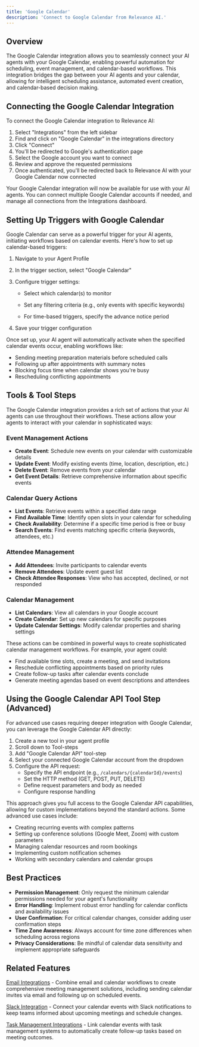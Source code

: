 ```yaml
---
title: 'Google Calendar'
description: 'Connect to Google Calendar from Relevance AI.'
---
```


## Overview

The Google Calendar integration allows you to seamlessly connect your AI agents with your Google Calendar, enabling powerful automation for scheduling, event management, and calendar-based workflows. This integration bridges the gap between your AI agents and your calendar, allowing for intelligent scheduling assistance, automated event creation, and calendar-based decision making.

## Connecting the Google Calendar Integration

To connect the Google Calendar integration to Relevance AI:

1. Select "Integrations" from the left sidebar
2. Find and click on "Google Calendar" in the integrations directory
3. Click "Connect"
4. You'll be redirected to Google's authentication page
5. Select the Google account you want to connect
6. Review and approve the requested permissions
7. Once authenticated, you'll be redirected back to Relevance AI with your Google Calendar now connected

Your Google Calendar integration will now be available for use with your AI agents. You can connect multiple Google Calendar accounts if needed, and manage all connections from the Integrations dashboard.

## Setting Up Triggers with Google Calendar

Google Calendar can serve as a powerful trigger for your AI agents, initiating workflows based on calendar events. Here's how to set up calendar-based triggers:

1. Navigate to your Agent Profile
2. In the trigger section, select "Google Calendar"
3. Configure trigger settings:
   - Select which calendar(s) to monitor

   - Set any filtering criteria (e.g., only events with specific keywords)
   - For time-based triggers, specify the advance notice period

4. Save your trigger configuration

Once set up, your AI agent will automatically activate when the specified calendar events occur, enabling workflows like:
- Sending meeting preparation materials before scheduled calls
- Following up after appointments with summary notes
- Blocking focus time when calendar shows you're busy
- Rescheduling conflicting appointments

## Tools & Tool Steps

The Google Calendar integration provides a rich set of actions that your AI agents can use throughout their workflows. These actions allow your agents to interact with your calendar in sophisticated ways:

### Event Management Actions
- **Create Event**: Schedule new events on your calendar with customizable details
- **Update Event**: Modify existing events (time, location, description, etc.)
- **Delete Event**: Remove events from your calendar
- **Get Event Details**: Retrieve comprehensive information about specific events

### Calendar Query Actions
- **List Events**: Retrieve events within a specified date range
- **Find Available Time**: Identify open slots in your calendar for scheduling
- **Check Availability**: Determine if a specific time period is free or busy
- **Search Events**: Find events matching specific criteria (keywords, attendees, etc.)

### Attendee Management
- **Add Attendees**: Invite participants to calendar events
- **Remove Attendees**: Update event guest list
- **Check Attendee Responses**: View who has accepted, declined, or not responded

### Calendar Management
- **List Calendars**: View all calendars in your Google account
- **Create Calendar**: Set up new calendars for specific purposes
- **Update Calendar Settings**: Modify calendar properties and sharing settings

These actions can be combined in powerful ways to create sophisticated calendar management workflows. For example, your agent could:

- Find available time slots, create a meeting, and send invitations
- Reschedule conflicting appointments based on priority rules
- Create follow-up tasks after calendar events conclude
- Generate meeting agendas based on event descriptions and attendees

## Using the Google Calendar API Tool Step (Advanced)

For advanced use cases requiring deeper integration with Google Calendar, you can leverage the Google Calendar API directly:

1. Create a new tool in your agent profile
2. Scroll down to Tool-steps
3. Add "Google Calendar API" tool-step
4. Select your connected Google Calendar account from the dropdown
5. Configure the API request:
   - Specify the API endpoint (e.g., `/calendars/{calendarId}/events`)
   - Set the HTTP method (GET, POST, PUT, DELETE)
   - Define request parameters and body as needed
   - Configure response handling

This approach gives you full access to the Google Calendar API capabilities, allowing for custom implementations beyond the standard actions. Some advanced use cases include:

- Creating recurring events with complex patterns
- Setting up conference solutions (Google Meet, Zoom) with custom parameters
- Managing calendar resources and room bookings
- Implementing custom notification schemes
- Working with secondary calendars and calendar groups

## Best Practices

- **Permission Management**: Only request the minimum calendar permissions needed for your agent's functionality
- **Error Handling**: Implement robust error handling for calendar conflicts and availability issues
- **User Confirmation**: For critical calendar changes, consider adding user confirmation steps
- **Time Zone Awareness**: Always account for time zone differences when scheduling across regions
- **Privacy Considerations**: Be mindful of calendar data sensitivity and implement appropriate safeguards

## Related Features

[Email Integrations](https://relevanceai.com/docs/integrations/email) - Combine email and calendar workflows to create comprehensive meeting management solutions, including sending calendar invites via email and following up on scheduled events.

[Slack Integration](https://relevanceai.com/docs/integrations/slack) - Connect your calendar events with Slack notifications to keep teams informed about upcoming meetings and schedule changes.

[Task Management Integrations](https://relevanceai.com/docs/integrations/task-management) - Link calendar events with task management systems to automatically create follow-up tasks based on meeting outcomes.